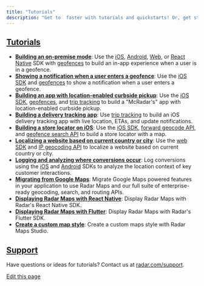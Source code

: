 ```yaml
---
title: "Tutorials"
description: "Get to  faster with tutorials and quickstarts! Or, get started with the , , or ."
---
```


## [Tutorials](#tutorials "Direct link to heading")

* **[Building an on-premise mode](/tutorials/building-an-on-premise-mode)**: Use the [iOS](/sdk/ios), [Android](/sdk/android), [Web](/sdk/web), or [React Native](/sdk/react-native) SDK with [geofences](/geofences) to build an in-app experience when a user is in a geofence.
* **[Showing a notification when a user enters a geofence](/tutorials/showing-a-notification-when-a-user-enters-a-geofence)**: Use the [iOS SDK](/sdk/ios) and [geofences](/geofences) to show a notification when a user enters a geofence.
* **[Building an app with location-enabled curbside pickup](/tutorials/building-an-app-with-location-enabled-curbside-pickup)**: Use the [iOS SDK](/sdk/ios), [geofences](/geofences), and [trip tracking](/trip-tracking) to build a "McRadar's" app with location-enabled curbside pickup.
* **[Building a delivery tracking app](/tutorials/building-a-delivery-tracking-app)**: Use [trip tracking](/trip-tracking) to build an iOS delivery tracking app with live location, ETAs, and update notifications.
* **[Building a store locator on iOS](/tutorials/building-a-store-locator-on-ios)**: Use the [iOS SDK](/sdk/ios), [forward geocode API](/api#forward-geocode), and [geofence search API](/api#search-geofences) to build a store locator with a map.
* **[Localizing a website based on current country or city](/tutorials/localizing-a-website-based-on-current-country-or-city)**: Use the [web SDK](/sdk/web) and [IP geocoding API](/api#ip-geocode) to localize a website based on current country or city.
* **[Logging and analyzing where conversions occur](/tutorials/logging-and-analyzing-where-conversions-occur)**: Log conversions using the [iOS](/sdk/ios) and [Android](/sdk/android) SDKs to analyze the location context of key customer interactions.
* **[Migrating from Google Maps](/tutorials/migrate-from-google-maps)**: Migrate Google Maps powered features in your application to use Radar Maps and our full suite of enterprise-ready geocoding, search, and routing APIs.
* **[Displaying Radar Maps with React Native](/tutorials/displaying-radar-maps-with-react-native)**: Display Radar Maps with Radar's React Native SDK.
* **[Displaying Radar Maps with Flutter](/tutorials/displaying-radar-maps-with-flutter)**: Display Radar Maps with Radar's Flutter SDK.
* **[Create a custom map style](/tutorials/create-a-custom-map-style)**: Create a custom maps style with Radar Maps Studio.

## [Support](#support "Direct link to heading")

Have questions or ideas for tutorials? Contact us at [radar.com/support](https://radar.com/support).

[Edit this page](https://github.com/radarlabs/docs/edit/main/docs/tutorials.mdx)
